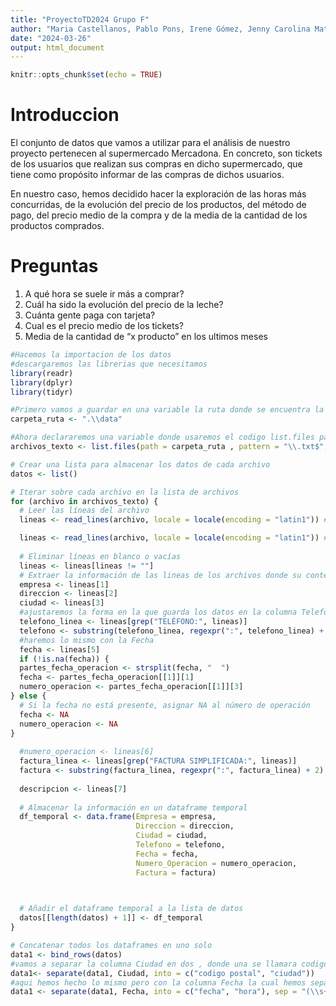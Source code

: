 ```yaml
---
title: "ProyectoTD2024 Grupo F"
author: "Maria Castellanos, Pablo Pons, Irene Gómez, Jenny Carolina Matamoros, Andreu Herrero"
date: "2024-03-26"
output: html_document
---
```


```r
knitr::opts_chunk$set(echo = TRUE)
```

# Introduccion

El conjunto de datos que vamos a utilizar para el análisis de nuestro proyecto pertenecen al supermercado Mercadona. En concreto, son tickets de los usuarios que realizan sus compras en dicho supermercado, que tiene como propósito informar de las compras de dichos usuarios. 

En nuestro caso, hemos decidido hacer la exploración de las horas más concurridas, de la evolución del precio de los productos, del método de pago, del precio medio de la compra y de la media de la cantidad de los productos comprados.


# Preguntas

1. A qué hora se suele ir más a comprar?
2. Cuál ha sido la evolución del precio de la leche?
3. Cuánta gente paga con tarjeta?
4. Cual es el precio medio de los tickets?
5. Media de la cantidad de "x producto" en los ultimos meses

```r
#Hacemos la importacion de los datos
#descargaremos las librerias que necesitamos
library(readr)
library(dplyr)
library(tidyr)

#Primero vamos a guardar en una variable la ruta donde se encuentra la carpeta con todos nuestros ficheros
carpeta_ruta <- ".\\data"

#Ahora declararemos una variable donde usaremos el codigo list.files para obtener una lista de archivos dentro de la carpeta.
archivos_texto <- list.files(path = carpeta_ruta , pattern = "\\.txt$", full.names = TRUE)

# Crear una lista para almacenar los datos de cada archivo
datos <- list()

# Iterar sobre cada archivo en la lista de archivos
for (archivo in archivos_texto) {
  # Leer las líneas del archivo
  lineas <- read_lines(archivo, locale = locale(encoding = "latin1")) #ponemos el     encoding correspondiente

  lineas <- read_lines(archivo, locale = locale(encoding = "latin1")) #ponemos el encoding correspondiente
  
  # Eliminar líneas en blanco o vacías
  lineas <- lineas[lineas != ""]
  # Extraer la información de las lineas de los archivos donde su contenido se trata   #del mismo
  empresa <- lineas[1]
  direccion <- lineas[2]
  ciudad <- lineas[3]
  #ajustaremos la forma en la que guarda los datos en la columna Telefono
  telefono_linea <- lineas[grep("TELÉFONO:", lineas)]
  telefono <- substring(telefono_linea, regexpr(":", telefono_linea) + 1)
  #haremos lo mismo con la Fecha
  fecha <- lineas[5]
  if (!is.na(fecha)) {
  partes_fecha_operacion <- strsplit(fecha, "  ")
  fecha <- partes_fecha_operacion[[1]][1]
  numero_operacion <- partes_fecha_operacion[[1]][3]
} else {
  # Si la fecha no está presente, asignar NA al número de operación
  fecha <- NA
  numero_operacion <- NA
}
 
  #numero_operacion <- lineas[6]
  factura_linea <- lineas[grep("FACTURA SIMPLIFICADA:", lineas)]
  factura <- substring(factura_linea, regexpr(":", factura_linea) + 2)
 
  descripcion <- lineas[7]
  
  # Almacenar la información en un dataframe temporal
  df_temporal <- data.frame(Empresa = empresa,
                            Direccion = direccion,
                            Ciudad = ciudad,
                            Telefono = telefono,
                            Fecha = fecha,
                            Numero_Operacion = numero_operacion,
                            Factura = factura)


  
  # Añadir el dataframe temporal a la lista de datos
  datos[[length(datos) + 1]] <- df_temporal
}

# Concatenar todos los dataframes en uno solo
data1 <- bind_rows(datos)
#vamos a separar la columna Ciudad en dos , donde una se llamara codigo postal y otra ciudad
data1<- separate(data1, Ciudad, into = c("codigo postal", "ciudad"))
#aqui hemos hecho lo mismo pero con la columna Fecha la cual hemos separado en fecha y hora
data1 <- separate(data1, Fecha, into = c("fecha", "hora"), sep = "(\\s+|\\s+OP:\\s+)")


```

